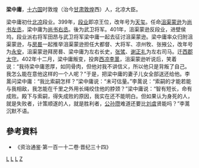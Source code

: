 '''梁中庸'''，[[十六国|十六国]]时敦煌（治今[[甘肃|甘肃]][[敦煌|敦煌]]西）人，北凉大臣。

梁中庸初仕[[北凉|北凉]]段业。399年，[[段业|段业]]即凉王位，改年号为[[天玺_(北凉)|天玺]]。任命[[沮渠蒙逊|沮渠蒙逊]]为[[尚书左丞|尚书左丞]]，梁中庸为[[尚书右丞|尚书右丞]]。後为武卫将军。401年，沮渠蒙逊反段业，进壁侯坞，段业派右将军田昂与武卫将军梁中庸一起去征讨沮渠蒙逊。梁中庸率众归附沮渠蒙逊，与[[房晷|房晷]]一起推举沮渠蒙逊担任大都督、大将军、凉州牧、张掖公，改年号为[[永安_(北凉)|永安]]，沮渠蒙逊拜房晷、梁中庸为左右长史，[[张骘|张骘]]、[[谢正礼|谢正礼]]为左右司马。迁[[西郡|西郡]][[太守|太守]]。402年十二月，梁中庸叛变，投奔[[西凉|西凉]][[李暠|李暠]]，沮渠蒙逊听说后，笑着说：“我待梁中庸恩厚，如同骨肉，但他对我不讲信义，所以他只是背叛了自己。我怎么能在意他这样的一个人呢？”于是，把梁中庸的妻子儿女全部送还给他。李暠问梁中庸：“我比索嗣怎样？”梁中庸说：“未可估量。”李暠说：“索嗣的才能若能与我相敌，我怎能在千里之外用长绳绞住他的脖颈？”梁中庸说：“智有短长，命有成败。殿下与索嗣，得失成败的原因，我实在还不能明白。但如果认为身死的人，就是失败者，计策顺遂的人，就是胜利者，[[公孙瓒|公孙瓒]]难道还要比[[刘虞|刘虞]]贤能吗？”李暠沉默不语。

== 參考資料 ==
* 《资治通鉴·第一百一十二卷·晋纪三十四》
[[Category:北凉官员|L]]
[[Category:西凉官员|L]]
[[Category:敦煌人|L]]
[[Category:梁姓|Z]]